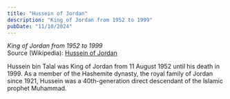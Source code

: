 ```yaml
---
title: "Hussein of Jordan"
description: "King of Jordan from 1952 to 1999"
pubDate: "11/10/2024"
---
```


*King of Jordan from 1952 to 1999*  
Source (Wikipedia): [Hussein of Jordan][1]

Hussein bin Talal was King of Jordan from 11 August 1952 until his death in 1999. As a member of the Hashemite dynasty, the royal family of Jordan since 1921, Hussein was a 40th-generation direct descendant of the Islamic prophet Muhammad.

[1]: https://en.wikipedia.org/wiki/Hussein_of_Jordan
